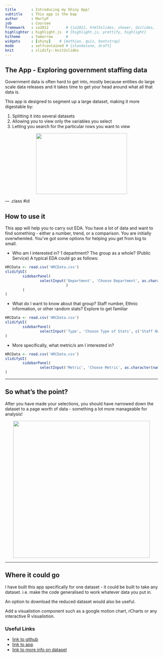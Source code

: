 ```yaml
---
title       : Introducing my Shiny App!
subtitle    : This app is the bap
author      : MartyP
job         : Coursee
framework   : io2012        # {io2012, html5slides, shower, dzslides, ...}
highlighter : highlight.js  # {highlight.js, prettify, highlight}
hitheme     : tomorrow      # 
widgets     : [shiny]    # {mathjax, quiz, bootstrap}
mode        : selfcontained # {standalone, draft}
knit        : slidify::knit2slides
---
```


## The App - Exploring government staffing data

Government data is often hard to get into, mostly because entities do large scale data releases and it takes time to get your head around what all that data is. 

This app is designed to segment up a large dataset, making it more digestable by:

1. Splitting it into several datasets
2. Allowing you to view only the variables you select
3. Letting you search for the particular rows you want to view

<div style="text-align: center;"> <img src="http://pas-wordpress-media.s3.amazonaws.com/content/uploads/2014/10/bigandsmall-e1412899046917.jpg" height="200px" width="300px" /></div>
 

--- .class #id 


## How to use it

This app will help you to carry out EDA. You have a lot of data and want to find something - either a number, trend, or a comparison. You are initially overwhemled. You've got some options for helping you get from big to small. 

- Who am I interested in? 1 department? The group as a whole? (Public Service) A typical EDA could go as follows:

```r
HRCData <- read.csv('HRCData.csv')
slidifyUI(
        sidebarPanel(
                selectInput('Department', 'Choose Department', as.character(unique(HRCData$Department))
                            )
        )
)
```
- What do I want to know about that group? Staff number, Ethnic information, or other random stats? Explore to get familiar

```r
HRCData <- read.csv('HRCData.csv')
slidifyUI(
        sidebarPanel(
                selectInput('Type', 'Choose Type of Stats', c('Staff Number', 'Ethnic Stats', 'Other Stats')))
)
```
- More specifically, what metric/s am I interested in?

```r
HRCData <- read.csv('HRCData.csv')
slidifyUI(
        sidebarPanel(
                selectInput('Metric', 'Choose Metric', as.character(names(HRCData))))
)
```


---

## So what's the point?

After you have made your selections, you should have narrowed down the dataset to a page worth of data - something a lot more manageable for analysis!

<div style="text-align: center;"> <img src="https://cdn3.vox-cdn.com/thumbor/ST3W8A3Kum8HlwddNHoF07WWrhk=/0x0:1920x1080/1600x900/cdn0.vox-cdn.com/uploads/chorus_image/image/46147742/cute-success-kid-1920x1080.0.0.jpg" height="450px" /></div>

---

## Where it could go

I have built this app specifically for one dataset - it could be built to take any dataset. i.e. make the code generalised to work whatever data you put in. 

An option to download the reduced dataset would also be useful.

Add a visualistion component such as a google motion chart, rCharts or any interactive R visualistion. 

<h3>Useful Links</h3>

- [link to github](https://github.com/MartyP233/DataProducts)
- [link to app](https://martyp233.shinyapps.io/ShinyApp-1)
- [link to more info on dataset](http://www.ssc.govt.nz/workforce-stats)